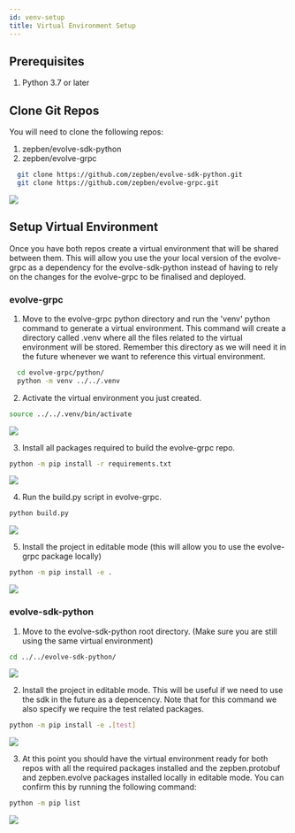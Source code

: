 ```yaml
---
id: venv-setup
title: Virtual Environment Setup
---
```


## Prerequisites
1. Python 3.7 or later

## Clone Git Repos
You will need to clone the following repos:
1. zepben/evolve-sdk-python
1. zepben/evolve-grpc

```bash
  git clone https://github.com/zepben/evolve-sdk-python.git
  git clone https://github.com/zepben/evolve-grpc.git
```

![](./assets/clone_repos_result.png)

## Setup Virtual Environment
Once you have both repos create a virtual environment that will be shared between them. This will allow
you use the your local version of the evolve-grpc as a dependency for the evolve-sdk-python instead of having
to rely on the changes for the evolve-grpc to be finalised and deployed.

### evolve-grpc

1. Move to the evolve-grpc python directory and run the 'venv' python command to generate a virtual environment. This command will create a directory called .venv where all the files related to the virtual environment will be stored. Remember this directory as we will need it in the future whenever we want to reference this virtual environment.
```bash
  cd evolve-grpc/python/
  python -m venv ../../.venv
```

2. Activate the virtual environment you just created.
```bash
source ../../.venv/bin/activate
```
![](./assets/activate_venv.png)

3. Install all packages required to build the evolve-grpc repo.
```bash
python -m pip install -r requirements.txt
```
![](./assets/install_grpc_requirements.png)

4. Run the build.py script in evolve-grpc.
```bash
python build.py
```
![](./assets/python_build_grpc.png)

5. Install the project in editable mode (this will allow you to use the evolve-grpc package locally)
```bash
python -m pip install -e .
```
![](./assets/install_grpc_editable_mode.png)

### evolve-sdk-python

1. Move to the evolve-sdk-python root directory. (Make sure you are still using the same virtual environment)
```bash
cd ../../evolve-sdk-python/
```
![](./assets/cd_to_python_sdk.png)

2. Install the project in editable mode. This will be useful if we need to use the sdk in the future as a depencency. Note that for this command we also specify we require the test related packages.
```bash
python -m pip install -e .[test]
```
![](./assets/install_sdk_editable_mode.png)

3. At this point you should have the virtual environment ready for both repos with all the required packages installed and the zepben.protobuf and zepben.evolve packages installed locally in editable mode. You can confirm this by running the following command:
```bash
python -m pip list
```
![](./assets/list_packages.png)
